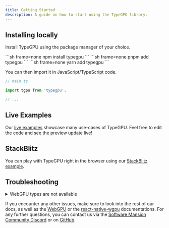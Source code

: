 ```yaml
---
title: Getting Started
description: A guide on how to start using the TypeGPU library.
---
```



## Installing locally

Install TypeGPU using the package manager of your choice.

<Tabs syncKey="package-manager">
  <TabItem label="npm" icon="seti:npm">
    ```sh frame=none
    npm install typegpu
    ```
  </TabItem>
  <TabItem label="pnpm" icon="pnpm">
    ```sh frame=none
    pnpm add typegpu
    ```
  </TabItem>
  <TabItem label="yarn" icon="seti:yarn">
    ```sh frame=none
    yarn add typegpu
    ```
  </TabItem>
</Tabs>

You can then import it in JavaScript/TypeScript code.

```ts
// main.ts

import tgpu from 'typegpu';

// ...
```

## Live Examples

Our [live examples](/TypeGPU/examples) showcase many use-cases of TypeGPU. Feel free to edit the code and see the preview update live!

## StackBlitz

You can play with TypeGPU right in the browser using our [StackBlitz example](https://stackblitz.com/edit/typegpu-example?file=src%2Fmain.ts).

## Troubleshooting

<details>
<summary>WebGPU types are not available</summary>

If WebGPU types, such as `GPUDevice` or `GPUBuffer`, are not recognized in your project, make sure to install the
officially maintained [@webgpu/types](https://www.npmjs.com/package/@webgpu/types) npm package.

<Tabs syncKey="package-manager">
  <TabItem label="npm" icon="seti:npm">
    ```sh frame=none
    npm install --save-dev @webgpu/types
    ```
  </TabItem>
  <TabItem label="pnpm" icon="pnpm">
    ```sh frame=none
    pnpm add -D @webgpu/types
    ```
  </TabItem>
  <TabItem label="yarn" icon="seti:yarn">
    ```sh frame=none
    yarn add -D @webgpu/types
    ```
  </TabItem>
</Tabs>


Then in `tsconfig.json`:
```jsonc
{
  // ...
  "compilerOptions": {
    // ...
    "types": ["@webgpu/types"]
  }
}
```

Or you can use `typeRoots`:
```json
{
  "compilerOptions": {
    "typeRoots": ["./node_modules/@webgpu/types", "./node_modules/@types"]
  }
}
```

</details>

If you encounter any other issues, make sure to look into the rest of our docs, as well as the [WebGPU](https://www.w3.org/TR/webgpu/) or the [react-native-wgpu](https://github.com/wcandillon/react-native-webgpu) documentations. For any further questions, you can contact us via the [Software Mansion Community Discord](https://discord.gg/8jpfgDqPcM) or on [GitHub](https://github.com/software-mansion/TypeGPU).
